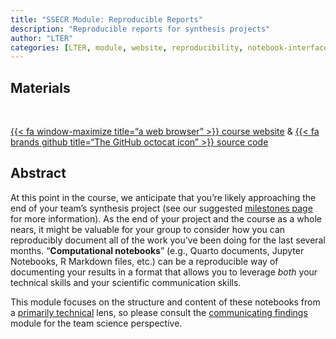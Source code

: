 ```yaml
---
title: "SSECR Module: Reproducible Reports"
description: "Reproducible reports for synthesis projects"
author: "LTER"
categories: [LTER, module, website, reproducibility, notebook-interfaces, r-markdown, quarto]
---
```


## Materials

<br>

::: {.center-text .body-text-l}
[{{< fa window-maximize title="a web browser" >}} course website](https://lter.github.io/ssecr/mod_reports.html){target="_blank"} & [{{< fa brands github title="The GitHub octocat icon" >}} source code](https://github.com/lter/ssecr){target="_blank"}
:::

## Abstract

At this point in the course, we anticipate that you're likely approaching the end of your team's synthesis project (see our suggested [milestones page](https://lter.github.io/ssecr/proj_milestones.html) for more information). As the end of your project and the course as a whole nears, it might be valuable for your group to consider how you can reproducibly document all of the work you've been doing for the last several months. "**Computational notebooks**" (e.g., Quarto documents, Jupyter Notebooks, R Markdown files, etc.) can be a reproducible way of documenting your results in a format that allows you to leverage _both_ your technical skills and your scientific communication skills.

This module focuses on the structure and content of these notebooks from a <u>primarily technical</u> lens, so please consult the [communicating findings](https://lter.github.io/ssecr/mod_findings.html) module for the team science perspective.
